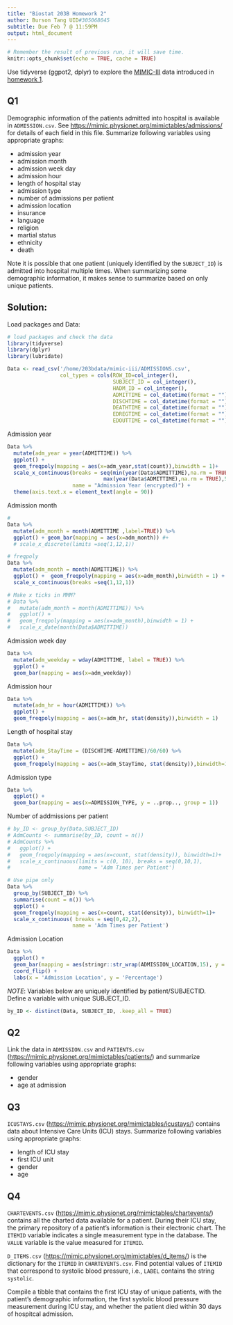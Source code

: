 ```yaml
---
title: "Biostat 203B Homework 2"
author: Burson Tang UID#305068045
subtitle: Due Feb 7 @ 11:59PM
output: html_document
---
```


```r
# Remember the result of previous run, it will save time.
knitr::opts_chunk$set(echo = TRUE, cache = TRUE)   
```

<!-- # ```{r} -->
<!-- #  -->
<!-- # ``` -->

Use tidyverse (ggpot2, dplyr) to explore the [MIMIC-III](https://mimic.physionet.org) data introduced in [homework 1](https://ucla-biostat203b-2020winter.github.io/hw/hw1/hw1.html).

## Q1

Demographic information of the patients admitted into hospital is available in `ADMISSION.csv`. See <https://mimic.physionet.org/mimictables/admissions/> for details of each field in this file. Summarize following variables using appropriate graphs:   

  - admission year  
- admission month  
- admission week day  
- admission hour  
- length of hospital stay  
- admission type  
- number of admissions per patient  
- admission location  
- insurance  
- language  
- religion  
- martial status  
- ethnicity  
- death 

Note it is possible that one patient (uniquely identified by the `SUBJECT_ID`) is admitted into hospital multiple times. When summarizing some demographic information, it makes sense to summarize based on only unique patients. 

## Solution:
Load packages and Data:
```r
# load packages and check the data
library(tidyverse)
library(dplyr)
library(lubridate)

Data <- read_csv('/home/203bdata/mimic-iii/ADMISSIONS.csv',
                 col_types = cols(ROW_ID=col_integer(),
                                  SUBJECT_ID = col_integer(),
                                  HADM_ID = col_integer(),
                                  ADMITTIME = col_datetime(format = ""),
                                  DISCHTIME = col_datetime(format = ""),
                                  DEATHTIME = col_datetime(format = ""),
                                  EDREGTIME = col_datetime(format = ""),
                                  EDOUTTIME = col_datetime(format = "")) )
```

Admission year
```r
Data %>%
  mutate(adm_year = year(ADMITTIME)) %>%
  ggplot() +
  geom_freqpoly(mapping = aes(x=adm_year,stat(count)),binwidth = 1)+
  scale_x_continuous(breaks = seq(min(year(Data$ADMITTIME),na.rm = TRUE),
                               max(year(Data$ADMITTIME),na.rm = TRUE),5),
                     name = "Admission Year (encrypted)") +
  theme(axis.text.x = element_text(angle = 90))


```

Admission month
```r
# 
Data %>%
  mutate(adm_month = month(ADMITTIME ,label=TRUE)) %>%
  ggplot() + geom_bar(mapping = aes(x=adm_month)) #+
  # scale_x_discrete(limits =seq(1,12,1))

# freqpoly
Data %>%
  mutate(adm_month = month(ADMITTIME)) %>%
  ggplot() +  geom_freqpoly(mapping = aes(x=adm_month),binwidth = 1) +
  scale_x_continuous(breaks =seq(1,12,1))

# Make x ticks in MMM?
# Data %>%
#   mutate(adm_month = month(ADMITTIME)) %>%  
#   ggplot() + 
#   geom_freqpoly(mapping = aes(x=adm_month),binwidth = 1) +
#   scale_x_date(month(Data$ADMITTIME))
```

Admission week day
```r
Data %>%
  mutate(adm_weekday = wday(ADMITTIME, label = TRUE)) %>% 
  ggplot() +
  geom_bar(mapping = aes(x=adm_weekday))
```

Admission hour
```r
Data %>%
  mutate(adm_hr = hour(ADMITTIME)) %>% 
  ggplot() +
  geom_freqpoly(mapping = aes(x=adm_hr, stat(density)),binwidth = 1)
```

Length of hospital stay
```r
Data %>%
  mutate(adm_StayTime = (DISCHTIME-ADMITTIME)/60/60) %>% 
  ggplot() +
  geom_freqpoly(mapping = aes(x=adm_StayTime, stat(density)),binwidth=1)
```

Admission type
```r
Data %>%
  ggplot() +
  geom_bar(mapping = aes(x=ADMISSION_TYPE, y = ..prop.., group = 1))

```


Number of addmissions per patient
```r
# by_ID <- group_by(Data,SUBJECT_ID)
# AdmCounts <- summarise(by_ID, count = n())
# AdmCounts %>%
#   ggplot() +
#   geom_freqpoly(mapping = aes(x=count, stat(density)), binwidth=1)+ 
#   scale_x_continuous(limits = c(0, 10), breaks = seq(0,10,1),
#                      name = 'Adm Times per Patient')

# Use pipe only
Data %>% 
  group_by(SUBJECT_ID) %>%
  summarise(count = n()) %>%
  ggplot() +
  geom_freqpoly(mapping = aes(x=count, stat(density)), binwidth=1)+ 
  scale_x_continuous( breaks = seq(0,42,2),
                     name = 'Adm Times per Patient')
```

Admission Location
```r
Data %>%
  ggplot() +
  geom_bar(mapping = aes(stringr::str_wrap(ADMISSION_LOCATION,15), y = ..prop.., group = 1) , width=.5) + 
  coord_flip() +
  labs(x = 'Admission Location', y = 'Percentage')

```

*NOTE*: Variables below are uniquely identified by patient/SUBJECTID. Define a variable with unique SUBJECT_ID.
```r
by_ID <- distinct(Data, SUBJECT_ID, .keep_all = TRUE)
```

<!-- Check the data: -->
<!-- ```{bash} -->
<!-- head /home/203bdata/mimic-iii/ADMISSIONS.csv -->
<!-- ``` -->



## Q2

Link the data in `ADMISSION.csv` and `PATIENTS.csv` (<https://mimic.physionet.org/mimictables/patients/>) and summarize following variables using appropriate graphs:  

- gender  
- age at admission 

## Q3

`ICUSTAYS.csv` (<https://mimic.physionet.org/mimictables/icustays/>) contains data about Intensive Care Units (ICU) stays. Summarize following variables using appropriate graphs:  

- length of ICU stay  
- first ICU unit  
- gender  
- age  

## Q4  

`CHARTEVENTS.csv` (<https://mimic.physionet.org/mimictables/chartevents/>) contains all the charted data available for a patient. During their ICU stay, the primary repository of a patient’s information is their electronic chart. The `ITEMID` variable indicates a single measurement type in the database. The `VALUE` variable is the value measured for `ITEMID`. 

`D_ITEMS.csv` (<https://mimic.physionet.org/mimictables/d_items/>) is the dictionary for the `ITEMID` in `CHARTEVENTS.csv`. Find potential values of `ITEMID` that correspond to systolic blood pressure, i.e., `LABEL` contains the string `systolic`. 

Compile a tibble that contains the first ICU stay of unique patients, with the patient's demographic information, the first systolic blood pressure measurement during ICU stay, and whether the patient died within 30 days of hospitcal admission.

